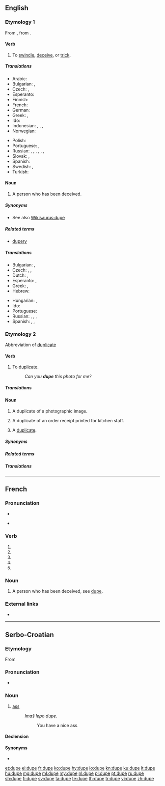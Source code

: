 {{also|dupé}}
==English==

===Etymology 1===
From {{etyl|fr|en}} {{term|duper|lang=fr}}, from {{etyl|frm|en}} {{term|duppe|lang=frm}}.

====Verb====
{{en-verb|dup}}

# To [[swindle]], [[deceive]], or [[trick]].

=====Translations=====
{{trans-top|to swindle, deceive, or trick}}
* Arabic: {{t|ar|يخدع|sc=Arab}}
* Bulgarian: {{t+|bg|мамя}}, {{t+|bg|измамвам}}
* Czech: {{t+|cs|oklamat}}, {{t+|cs|napálit}}
* Esperanto: {{t|eo|trompi}}
* Finnish: {{t+|fi|puijata}}
* French: {{t+|fr|duper}}
* German: {{t+|de|überlisten}}
* Greek: {{t+|el|κοροϊδεύω}},  {{t+|el|εξαπατώ}}
* Ido: {{t+|io|dupigar}}
* Indonesian: {{t+|id|tipu|alt=menipu}}, {{t+|id|akal|alt=mengakali}}, {{t+|id|bodoh|alt=membodohi}}, {{t+|id|memperdaya}}
* Norwegian: {{t|no|dupere}}
{{trans-mid}}
* Polish: {{t+|pl|oszukiwać}}
* Portuguese: {{t+|pt|enganar}}, {{t+|pt|defraudar}}
* Russian: {{t+|ru|обманывать}}, {{t+|ru|одурачивать}}, {{t+|ru|вводить в заблуждение}}, {{qualifier|partly}} {{t+|ru|ловчить}}, {{qualifier|informal}} {{t+|ru|надувать}}, {{qualifier|informal}} {{t+|ru|разводить}}, {{qualifier|informal}} {{t+|ru|кидать}}
* Slovak: {{t|sk|podviesť}}, {{t|sk|oklamať}}
* Spanish: {{t+|es|engañar}}
* Swedish: {{t+|sv|lura}}, {{t+|sv|dupera}}
* Turkish: {{t+|tr|aldatmak}}
{{trans-bottom}}

====Noun====
{{en-noun}}

# A person who has been deceived.

=====Synonyms=====
* See also [[Wikisaurus:dupe]]

=====Related terms=====
* [[dupery]]

=====Translations=====
{{trans-top|deceived person}}
* Bulgarian: {{t|bg|лековерник|m}}, {{t+|bg|будала|m}}
* Czech: {{t|cs|napálený|m}}, {{t|cs|oklamaný|m}}, {{t|cs|podvedený|m}}
* Dutch: {{t|nl|gedupeerde|m|f}}, {{t|nl|bedrogene|m|f}}
* Esperanto: {{t|eo|trompito}}, {{t|eo|trompato}}
* Greek: {{t+|el|κορόιδο|n}}, {{t+|el|αγαθιάρης|m}}
* Hebrew: {{t+|he|פראייר|m|tr=frayer}}
{{trans-mid}}
* Hungarian: {{t+|hu|balek}}, {{t|hu|palimadár}}
* Ido: {{t+|io|dupo}}
* Portuguese: {{t+|pt|ludibriado|m}}
* Russian: {{t+|ru|простофиля|m}}, {{t|ru|несообразительный человек}}, {{t|ru|жертва обмана}}, {{qualifier|partly}} {{t|ru|легковерный человек}}
* Spanish: {{t+|es|incauto}},  {{t+|es|engrupido}},  {{t+|es|engañado|m}}
{{trans-bottom}}

===Etymology 2===
Abbreviation of [[duplicate]]

====Verb====
{{en-verb|dup}}

# {{context|transitive|lang=en}} To [[duplicate]].
#: ''Can you '''dupe''' this photo for me?''

=====Translations=====

====Noun====
{{en-noun}}

# {{context|photography|lang=en}} A duplicate of a photographic image.
# {{context|restaurant industry|lang=en}} A duplicate of an order receipt printed for kitchen staff.
# {{context|informal|lang=en}} A [[duplicate]].

=====Synonyms=====

=====Related terms=====

=====Translations=====

----

==French==

===Pronunciation===
* {{IPA|/dyp/|lang=fr}}
* {{a|Quebec}} {{IPA|/dzʏp/|lang=fr}}

===Verb===
{{fr-verb-form}}

# {{inflection of|duper||1|s|pres|indc|lang=fr}}
# {{inflection of|duper||3|s|pres|indc|lang=fr}}
# {{inflection of|duper||1|s|pres|subj|lang=fr}}
# {{inflection of|duper||1|s|pres|subj|lang=fr}}
# {{inflection of|duper||2|s|impr|lang=fr}}

===Noun===
{{fr-noun|f}}

# A person who has been deceived, see [[dupe#English|dupe]].

===External links===
* {{R:TLFi}}

----

==Serbo-Croatian==

===Etymology===
From {{etyl|sla-pro|sh}} {{m|sla-pro|*dupę}}

===Pronunciation===
* {{IPA|/dûpe/|lang=sh}}

===Noun===
{{sh-noun|g=n|head=dȕpe|r|дупе|ду̏пе}}

# {{context|vulgar|lang=sh}} [[ass]]
#: ''Imaš lepo dupe.''
#:: You have a nice ass.

====Declension====
{{sh-decl-noun
|dȕpe|dupèta
|dupeta|dupétā
|dupetu|dupetima
|dupe|dupeta
|dupe|dupeta
|dupetu|dupetima
|dupetom|dupetima
}}

====Synonyms====
* {{l|sh|gùzica}}

[[et:dupe]]
[[el:dupe]]
[[fr:dupe]]
[[ko:dupe]]
[[hy:dupe]]
[[io:dupe]]
[[kn:dupe]]
[[ku:dupe]]
[[lt:dupe]]
[[hu:dupe]]
[[mg:dupe]]
[[ml:dupe]]
[[my:dupe]]
[[nl:dupe]]
[[pl:dupe]]
[[pt:dupe]]
[[ru:dupe]]
[[sh:dupe]]
[[fi:dupe]]
[[sv:dupe]]
[[ta:dupe]]
[[te:dupe]]
[[th:dupe]]
[[tr:dupe]]
[[vi:dupe]]
[[zh:dupe]]